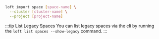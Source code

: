 ```bash
loft import space [space-name] \
  --cluster [cluster-name] \
  --project [project-name]
```

:::tip List Legacy Spaces
You can list legacy spaces via the cli by running the `loft list spaces
--show-legacy` command.
:::